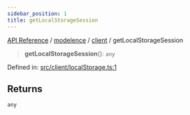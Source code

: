 ```yaml
---
sidebar_position: 1
title: getLocalStorageSession
---
```


[API Reference](/api-reference/modelence/client/functions/../../../index) / [modelence](/api-reference/modelence/client/functions/../../index) / [client](/api-reference/modelence/client/functions/../index) / getLocalStorageSession

> **getLocalStorageSession**(): `any`

Defined in: [src/client/localStorage.ts:1](https://github.com/modelence/modelence/blob/6e10fb6230818b7ab0ca50262e15fd27cf9d1790/packages/modelence/src/client/localStorage.ts#L1)

## Returns

`any`
